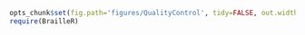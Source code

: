 ```r
opts_chunk$set(fig.path='figures/QualityControl', tidy=FALSE, out.width="0.7\\textwidth") 
require(BrailleR)
```  
 

